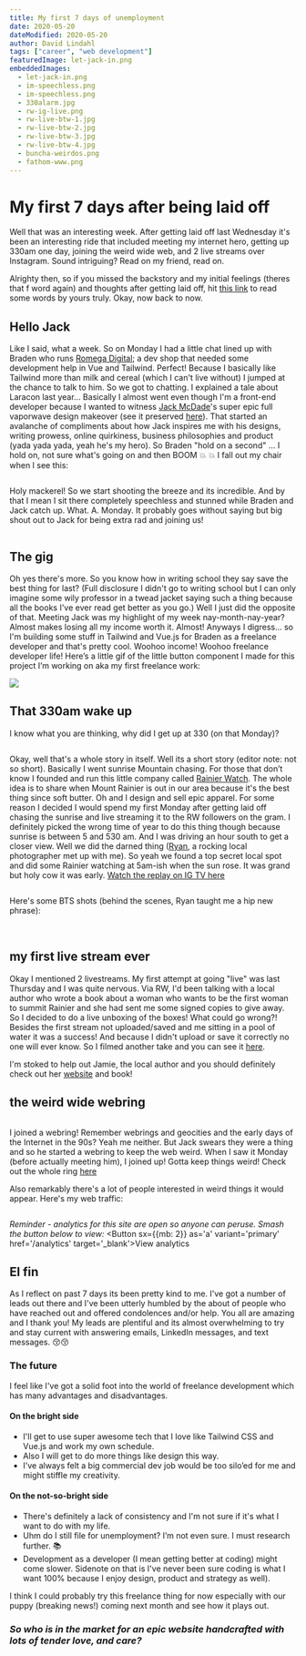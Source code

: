 ```yaml
---
title: My first 7 days of unemployment
date: 2020-05-20
dateModified: 2020-05-20
author: David Lindahl
tags: ["career", "web development"]
featuredImage: let-jack-in.png
embeddedImages:
  - let-jack-in.png
  - im-speechless.png
  - im-speechless.png
  - 330alarm.jpg
  - rw-ig-live.png
  - rw-live-btw-1.jpg
  - rw-live-btw-2.jpg
  - rw-live-btw-3.jpg
  - rw-live-btw-4.jpg
  - buncha-weirdos.png
  - fathom-www.png
---
```


# My first 7 days after being laid off
Well that was an interesting week. After getting laid off last Wednesday it's been an interesting ride that included meeting my internet hero, getting up 330am one day, joining the weird wide web, and 2 live streams over Instagram. Sound intriguing? Read on my friend, read on.

Alrighty then, so if you missed the backstory and my initial feelings (theres that f word again) and thoughts after getting laid off, hit [this link](/posts/2020/05/day-1-unemployment/) to read some words by yours truly. Okay, now back to now.

## Hello Jack
Like I said, what a week. So on Monday I had a little chat lined up with Braden who runs [Romega Digital](https://romegadigital.com/); a dev shop that needed some development help in Vue and Tailwind. Perfect! Because I basically like Tailwind more than milk and cereal (which I can't live without) I jumped at the chance to talk to him. So we got to chatting. I explained a tale about Laracon last year... Basically I almost went even though I'm a front-end developer because I wanted to witness [Jack McDade](https://jackmcdade.com/)'s super epic full vaporwave design makeover (see it preserved [here](http://2019.laracon.us/)). That started an avalanche of compliments about how Jack inspires me with his designs, writing prowess, online quirkiness, business philosophies and product (yada yada yada, yeah he's my hero). So Braden "hold on a second" ... I hold on, not sure what's going on and then BOOM 💥 💥 I fall out my chair when I see this:

<Img fluid={props.embedded.image1.fluid} />

Holy mackerel! So we start shooting the breeze and its incredible. And by that I mean I sit there completely speechless and stunned while Braden and Jack catch up. What. A. Monday. It probably goes without saying but big shout out to Jack for being extra rad and joining us!

<Img fluid={props.embedded.image2.fluid} />

## The gig
Oh yes there's more. So you know how in writing school they say save the best thing for last? (Full disclosure I didn't go to writing school but I can only imagine some wily professor in a twead jacket saying such a thing because all the books I've ever read get better as you go.) Well I just did the opposite of that. Meeting Jack was my highlight of my week nay-month-nay-year? Almost makes losing all my income worth it. Almost! Anyways I digress... so I'm building some stuff in Tailwind and Vue.js for Braden as a freelance developer and that's pretty cool. Woohoo income! Woohoo freelance developer life!
Here’s a little gif of the little button component I made for this project I’m working on aka my first freelance work: 

<Image 
    src='https://i.imgur.com/Cwz0J6W.gif'
/>

## That 330am wake up
I know what you are thinking, why did I get up at 330 (on that Monday)?

<Img fixed={props.embedded.image4.fixed} />

Okay, well that's a whole story in itself. Well its a short story (editor note: not so short). Basically I went sunrise Mountain chasing. For those that don’t know I founded and run this little company called [Rainier Watch](https://rainierwatch.com). The whole idea is to share when Mount Rainier is out in our area because it's the best thing since soft butter. Oh and I design and sell epic apparel. For some reason I decided I would spend my first Monday after getting laid off chasing the sunrise and live streaming it to the RW followers on the gram. I definitely picked the wrong time of year to do this thing though because sunrise is between 5 and 530 am. And I was driving an hour south to get a closer view. Well we did the darned thing ([Ryan](https://instagram.com/rivryan_photography), a rocking local photographer met up with me). So yeah we found a top secret local spot and did some Rainier watching at 5am-ish when the sun rose. It was grand but holy cow it was early. [Watch the replay on IG TV here](https://www.instagram.com/tv/CAVInJ7jsnQ/)

<Img fixed={props.embedded.image5.fixed} />

Here's some BTS shots (behind the scenes, Ryan taught me a hip new phrase):

<Img fixed={props.embedded.image6.fixed} />
<Img fixed={props.embedded.image7.fixed} />
<Img fixed={props.embedded.image8.fixed} />
<Img fixed={props.embedded.image9.fixed} />


## my first live stream ever
Okay I mentioned 2 livestreams. My first attempt at going "live" was last Thursday and I was quite nervous. Via RW, I'd been talking with a local author who wrote a book about a woman who wants to be the first woman to summit Rainier and she had sent me some signed copies to give away. So I decided to do a live unboxing of the boxes! What could go wrong?! Besides the first stream not uploaded/saved and me sitting in a pool of water it was a success! And because I didn't upload or save it correctly no one will ever know. So I filmed another take and you can see it [here](https://www.instagram.com/tv/CAMOKT3AAd4/).

I'm stoked to help out Jamie, the local author and you should definitely check out her [website](https://jamiemcgillen.com/) and book!

## the weird wide webring

<Img fluid={props.embedded.image10.fluid} />

I joined a webring! Remember webrings and geocities and the early days of the Internet in the 90s? Yeah me neither. But Jack swears they were a thing and so he started a webring to keep the web weird. When I saw it Monday (before actually meeting him), I joined up! Gotta keep things weird! Check out the whole ring [here](https://weirdwidewebring.net/)

Also remarkably there's a lot of people interested in weird things it would appear. Here's my web traffic:

<Img fluid={props.embedded.image11.fluid} />


_Reminder - analytics for this site are open so anyone can peruse. Smash the button below to view:_
<Button 
    sx={{mb: 2}} 
    as='a' 
    variant='primary' 
    href='/analytics' 
    target='_blank'>View analytics
</Button>

## El fin
As I reflect on past 7 days its been pretty kind to me. I've got a number of leads out there and I've been utterly humbled by the about of people who have reached out and offered condolences and/or help. You all are amazing and I thank you! My leads are plentiful and its almost overwhelming to try and stay current with answering emails,  LinkedIn messages, and text messages. 😚😚

### The future
I feel like I've got a solid foot into the world of freelance development which has many advantages and disadvantages.

#### On the bright side
* I'll get to use super awesome tech that I love like Tailwind CSS and Vue.js and work my own schedule.
* Also I will get to do more things like design this way.
* I've always felt a big commercial dev job would be too silo’ed for me and might stiffle my creativity.
#### On the not-so-bright side
* There's definitely a lack of consistency and I'm not sure if it's what I want to do with my life.
* Uhm do I still file for unemployment? I’m not even sure. I must research further. 📚
* Development as a developer (I mean getting better at coding) might come slower. Sidenote on that is I've never been sure coding is what I want 100% because I enjoy design, product and strategy as well).

I think I could probably try this freelance thing for now especially with our puppy (breaking news!) coming next month and see how it plays out.


### **_So who is in the market for an epic website handcrafted with lots of tender love, and care?_**